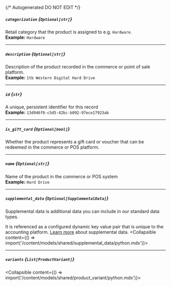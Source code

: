 {/* Autogenerated DO NOT EDIT  */}

##### `categorization` *{`Optional[str]`}*
Retail category that the product is assigned to e.g. `Hardware`.
<br/>
**Example:** `Hardware`

---
##### `description` *{`Optional[str]`}*
Description of the product recorded in the commerce or point of sale platform.
<br/>
**Example:** `1tb Western Digital Hard Drive`

---
##### `id` *{`str`}*
A unique, persistent identifier for this record
<br/>
**Example:** `13d946f0-c5d5-42bc-b092-97ece17923ab`

---
##### `is_gift_card` *{`Optional[bool]`}*
Whether the product represents a gift card or voucher that
can be redeemed in the commerce or POS platform.


---
##### `name` *{`Optional[str]`}*
Name of the product in the commerce or POS system
<br/>
**Example:** `Hard Drive`

---
##### `supplemental_data` *{`Optional[SupplementalData]`}*
Supplemental data is additional data you can include in our standard data types. 

It is referenced as a configured dynamic key value pair that is unique to the accounting platform. [Learn more](https://docs.codat.io/using\-the\-api/supplemental\-data/overview) about supplemental data.
<Collapsible content={() => import('/content/models/shared/supplemental_data/python.mdx')}>
</Collapsible>

---
##### `variants` *{`List[ProductVariant]`}*
<Collapsible content={() => import('/content/models/shared/product_variant/python.mdx')}>
</Collapsible>

